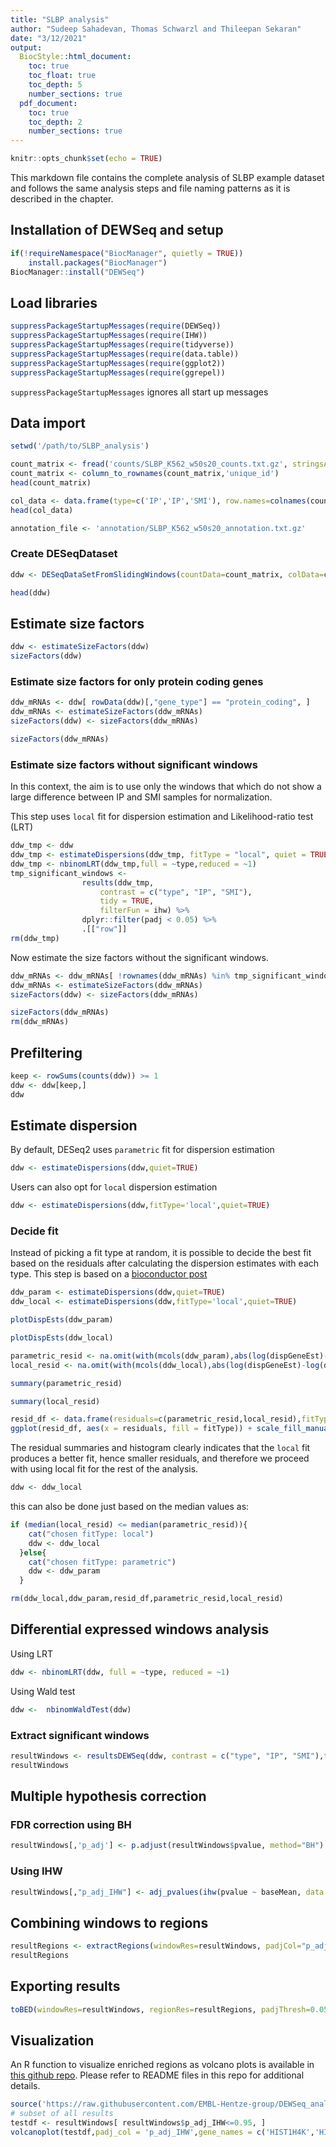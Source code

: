 ```yaml
---
title: "SLBP analysis"
author: "Sudeep Sahadevan, Thomas Schwarzl and Thileepan Sekaran"
date: "3/12/2021"
output:
  BiocStyle::html_document:
    toc: true
    toc_float: true
    toc_depth: 5
    number_sections: true
  pdf_document:
    toc: true
    toc_depth: 2
    number_sections: true
---
```


```r
knitr::opts_chunk$set(echo = TRUE)
```

This markdown file contains the complete analysis of SLBP example dataset and follows the same analysis steps and file naming patterns as it is described in the chapter. 

## Installation of DEWSeq and setup

```r
if(!requireNamespace("BiocManager", quietly = TRUE))
    install.packages("BiocManager")
BiocManager::install("DEWSeq")
```

## Load  libraries

```r
suppressPackageStartupMessages(require(DEWSeq)) 
suppressPackageStartupMessages(require(IHW))
suppressPackageStartupMessages(require(tidyverse))
suppressPackageStartupMessages(require(data.table))
suppressPackageStartupMessages(require(ggplot2))
suppressPackageStartupMessages(require(ggrepel))

```

`suppressPackageStartupMessages` ignores all start up messages

## Data import

```r
setwd('/path/to/SLBP_analysis')
```
```r
count_matrix <- fread('counts/SLBP_K562_w50s20_counts.txt.gz', stringsAsFactors=FALSE, sep="\t", header=TRUE)
count_matrix <- column_to_rownames(count_matrix,'unique_id')
head(count_matrix)
```
```r
col_data <- data.frame(type=c('IP','IP','SMI'), row.names=colnames(count_matrix))
head(col_data)
```
```r
annotation_file <- 'annotation/SLBP_K562_w50s20_annotation.txt.gz'
```

### Create DESeqDataset
```r
ddw <- DESeqDataSetFromSlidingWindows(countData=count_matrix, colData=col_data, annotObj=annotation_file, design=~type)
```
```r
head(ddw)
```

## Estimate size factors 

```r
ddw <- estimateSizeFactors(ddw)
sizeFactors(ddw)
```

### Estimate size factors for only protein coding genes

```r
ddw_mRNAs <- ddw[ rowData(ddw)[,"gene_type"] == "protein_coding", ]
ddw_mRNAs <- estimateSizeFactors(ddw_mRNAs)
sizeFactors(ddw) <- sizeFactors(ddw_mRNAs)
```

```r
sizeFactors(ddw_mRNAs)
```
### Estimate size factors without significant windows

In this context, the aim is to use only the windows that which do not show a large difference between IP and SMI samples for normalization.

This step uses `local` fit for dispersion estimation and Likelihood-ratio test (LRT)

```r
ddw_tmp <- ddw
ddw_tmp <- estimateDispersions(ddw_tmp, fitType = "local", quiet = TRUE)
ddw_tmp <- nbinomLRT(ddw_tmp,full = ~type,reduced = ~1)
tmp_significant_windows <- 
                results(ddw_tmp,
                    contrast = c("type", "IP", "SMI"),
                    tidy = TRUE,
                    filterFun = ihw) %>% 
                dplyr::filter(padj < 0.05) %>% 
                .[["row"]]
rm(ddw_tmp)
```

Now estimate the size factors without the significant windows.

```r
ddw_mRNAs <- ddw_mRNAs[ !rownames(ddw_mRNAs) %in% tmp_significant_windows, ]
ddw_mRNAs <- estimateSizeFactors(ddw_mRNAs)
sizeFactors(ddw) <- sizeFactors(ddw_mRNAs)
```

```r
sizeFactors(ddw_mRNAs)
rm(ddw_mRNAs)
```
## Prefiltering

```r
keep <- rowSums(counts(ddw)) >= 1
ddw <- ddw[keep,]
ddw
```

## Estimate dispersion

By default, DESeq2 uses `parametric` fit for dispersion estimation

```r
ddw <- estimateDispersions(ddw,quiet=TRUE)
```

Users can also opt for `local` dispersion estimation

```r
ddw <- estimateDispersions(ddw,fitType='local',quiet=TRUE)
```

### Decide fit

Instead of picking a fit type at random, it is possible to decide the best fit based on the residuals after calculating the dispersion estimates with each type. This step is based on a [bioconductor post](https://support.bioconductor.org/p/81094/)

```r
ddw_param <- estimateDispersions(ddw,quiet=TRUE)
ddw_local <- estimateDispersions(ddw,fitType='local',quiet=TRUE)
```

```r
plotDispEsts(ddw_param)
```

```r
plotDispEsts(ddw_local)
```





```r
parametric_resid <- na.omit(with(mcols(ddw_param),abs(log(dispGeneEst)-log(dispFit))))
local_resid <- na.omit(with(mcols(ddw_local),abs(log(dispGeneEst)-log(dispFit))))
```

```r
summary(parametric_resid)
```
```r
summary(local_resid)
```
```r
resid_df <- data.frame(residuals=c(parametric_resid,local_resid),fitType=c(rep("parametric",length(parametric_resid)),rep("local",length(local_resid))))
ggplot(resid_df, aes(x = residuals, fill = fitType)) + scale_fill_manual(values = c("darkred", "darkblue")) + geom_histogram(alpha = 0.5, position='identity', bins = 100) + theme_bw()
```

The residual summaries and histogram clearly indicates that the `local` fit produces a better fit, hence smaller residuals, and therefore we proceed with using local fit for the rest of the analysis.

```r
ddw <- ddw_local
```

this can also be done just based on the median values as:

```r
if (median(local_resid) <= median(parametric_resid)){
    cat("chosen fitType: local")
    ddw <- ddw_local
  }else{
    cat("chosen fitType: parametric")
    ddw <- ddw_param
  }
```

```r
rm(ddw_local,ddw_param,resid_df,parametric_resid,local_resid)
```
## Differential expressed windows analysis

Using LRT

```r
ddw <- nbinomLRT(ddw, full = ~type, reduced = ~1)
```

Using Wald test

```r
ddw <-  nbinomWaldTest(ddw)
```

### Extract significant windows 

```r
resultWindows <- resultsDEWSeq(ddw, contrast = c("type", "IP", "SMI"),tidy = TRUE) %>% as_tibble
resultWindows
```

## Multiple hypothesis correction

### FDR correction using BH

```r
resultWindows[,'p_adj'] <- p.adjust(resultWindows$pvalue, method="BH")
```

### Using IHW

```r
resultWindows[,"p_adj_IHW"] <- adj_pvalues(ihw(pvalue ~ baseMean, data = resultWindows, alpha = 0.05, nfolds = 10))
```

## Combining windows to regions

```r
resultRegions <- extractRegions(windowRes=resultWindows, padjCol="p_adj_IHW", padjThresh = 0.05, log2FoldChangeThresh=1) %>% as_tibble
resultRegions
```

## Exporting results

```r
toBED(windowRes=resultWindows, regionRes=resultRegions, padjThresh=0.05, padjCol="p_adj_IHW", fileName="SLBP_regions_w50s20.bed")
```

## Visualization

An R function to visualize enriched regions as volcano plots is available in [this github repo](https://github.com/EMBL-Hentze-group/DEWSeq_analysis_helpers). Please refer to README files in this repo for additional details.

```r
source('https://raw.githubusercontent.com/EMBL-Hentze-group/DEWSeq_analysis_helpers/master/Volcano_plot/volcanoplot.R')
# subset of all results
testdf <- resultWindows[ resultWindows$p_adj_IHW<=0.95, ]
volcanoplot(testdf,padj_col = 'p_adj_IHW',gene_names = c('HIST1H4K','HIST1H2AK','HIST1H1B','HIST1H3J','HIST1H2AM','H2AFX'))
```

